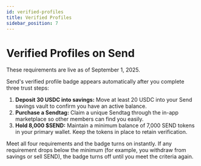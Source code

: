 ```yaml
---
id: verified-profiles
title: Verified Profiles
sidebar_position: 7
---
```



# Verified Profiles on Send

<Callout type="info" title="Live Date">
  These requirements are live as of September 1, 2025.
</Callout>

Send's verified profile badge appears automatically after you complete three trust steps:

1. **Deposit 30 USDC into savings:** Move at least 20 USDC into your Send savings vault to confirm you have an active balance.
2. **Purchase a Sendtag:** Claim a unique Sendtag through the in-app marketplace so other members can find you easily.
3. **Hold 8,000 $SEND:** Maintain a minimum balance of 7,000 SEND tokens in your primary wallet. Keep the tokens in place to retain verification.

Meet all four requirements and the badge turns on instantly. If any requirement drops below the minimum (for example, you withdraw from savings or sell SEND), the badge turns off until you meet the criteria again.
